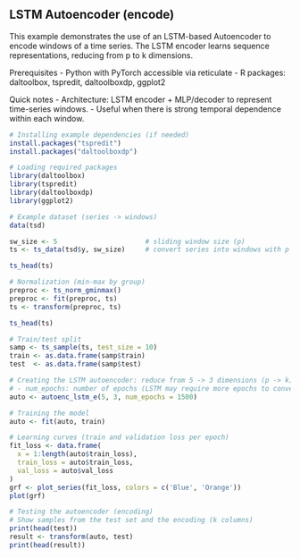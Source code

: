 ## LSTM Autoencoder (encode)

This example demonstrates the use of an LSTM-based Autoencoder to encode windows of a time series. The LSTM encoder learns sequence representations, reducing from p to k dimensions.

Prerequisites
- Python with PyTorch accessible via reticulate
- R packages: daltoolbox, tspredit, daltoolboxdp, ggplot2

Quick notes
- Architecture: LSTM encoder + MLP/decoder to represent time-series windows.
- Useful when there is strong temporal dependence within each window.

```r
# Installing example dependencies (if needed)
install.packages("tspredit")
install.packages("daltoolboxdp")
```

```r
# Loading required packages
library(daltoolbox)
library(tspredit)
library(daltoolboxdp)
library(ggplot2)
```

```r
# Example dataset (series -> windows)
data(tsd)

sw_size <- 5                      # sliding window size (p)
ts <- ts_data(tsd$y, sw_size)     # convert series into windows with p columns

ts_head(ts)
```

```r
# Normalization (min-max by group)
preproc <- ts_norm_gminmax()
preproc <- fit(preproc, ts)
ts <- transform(preproc, ts)

ts_head(ts)
```

```r
# Train/test split
samp <- ts_sample(ts, test_size = 10)
train <- as.data.frame(samp$train)
test  <- as.data.frame(samp$test)
```

```r
# Creating the LSTM autoencoder: reduce from 5 -> 3 dimensions (p -> k)
# - num_epochs: number of epochs (LSTM may require more epochs to converge)
auto <- autoenc_lstm_e(5, 3, num_epochs = 1500)

# Training the model
auto <- fit(auto, train)
```

```r
# Learning curves (train and validation loss per epoch)
fit_loss <- data.frame(
  x = 1:length(auto$train_loss),
  train_loss = auto$train_loss,
  val_loss = auto$val_loss
)
grf <- plot_series(fit_loss, colors = c('Blue', 'Orange'))
plot(grf)
```

```r
# Testing the autoencoder (encoding)
# Show samples from the test set and the encoding (k columns)
print(head(test))
result <- transform(auto, test)
print(head(result))
```


